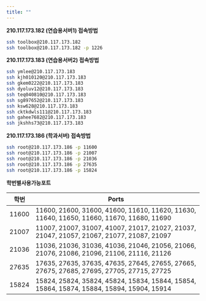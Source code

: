 ```yaml
---
title: ""
---
```


**210.117.173.182 (연습용서버1) 접속방법**
```bash
ssh toolbox@210.117.173.182
ssh toolbox@210.117.173.182 -p 1226
```

**210.117.173.183 (연습용서버2) 접속방법**
```bash
ssh ymlee@210.117.173.183
ssh kjh010120@210.117.173.183
ssh gkem0222@210.117.173.183
ssh dyoluv12@210.117.173.183
ssh teq040810@210.117.173.183
ssh sg897652@210.117.173.183
ssh ksw628@210.117.173.183
ssh cktkdwls111@210.117.173.183
ssh gahee7682@210.117.173.183
ssh jkshhs73@210.117.173.183
```

**210.117.173.186 (학과서버) 접속방법**
```bash
ssh root@210.117.173.186 -p 11600
ssh root@210.117.173.186 -p 21007
ssh root@210.117.173.186 -p 21036
ssh root@210.117.173.186 -p 27635
ssh root@210.117.173.186 -p 15824
```

**학번별사용가능포트**

| **학번**  | **Ports**                                                                                 |
|----------|-------------------------------------------------------------------------------------------|
| 11600    | 11600, 21600, 31600, 41600, 11610, 11620, 11630, 11640, 11650, 11660, 11670, 11680, 11690 |
| 21007    | 11007, 21007, 31007, 41007, 21017, 21027, 21037, 21047, 21057, 21067, 21077, 21087, 21097 |
| 21036    | 11036, 21036, 31036, 41036, 21046, 21056, 21066, 21076, 21086, 21096, 21106, 21116, 21126 |
| 27635    | 17635, 27635, 37635, 47635, 27645, 27655, 27665, 27675, 27685, 27695, 27705, 27715, 27725 |
| 15824    | 15824, 25824, 35824, 45824, 15834, 15844, 15854, 15864, 15874, 15884, 15894, 15904, 15914 |